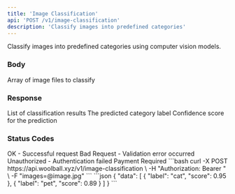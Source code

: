 ```yaml
---
title: 'Image Classification'
api: 'POST /v1/image-classification'
description: 'Classify images into predefined categories'
---
```


Classify images into predefined categories using computer vision models.

### Body

<ParamField body="images" type="array" items="string" format="binary" required>
  Array of image files to classify
</ParamField>

### Response

<ResponseField name="data" type="array">
  List of classification results
  <Expandable title="Result">
    <ResponseField name="label" type="string">
      The predicted category label
    </ResponseField>
    <ResponseField name="score" type="number">
      Confidence score for the prediction
    </ResponseField>
  </Expandable>
</ResponseField>

### Status Codes

<ResponseField name="200" type="object">
  OK - Successful request
</ResponseField>

<ResponseField name="400" type="object">
  Bad Request - Validation error occurred
</ResponseField>

<ResponseField name="401" type="object">
  Unauthorized - Authentication failed
</ResponseField>

<ResponseField name="402" type="object">
  Payment Required
</ResponseField>

<RequestExample>
```bash
curl -X POST https://api.woolball.xyz/v1/image-classification \
  -H "Authorization: Bearer <YOUR_API_KEY>" \
  -F "images=@image.jpg"
```
</RequestExample>

<ResponseExample>
```json
{
  "data": [
    {
      "label": "cat",
      "score": 0.95
    },
    {
      "label": "pet",
      "score": 0.89
    }
  ]
}
```
</ResponseExample>
